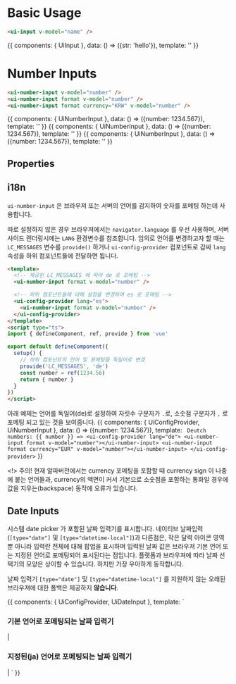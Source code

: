 
<Meta title="Components/Input"
  component={UiInput}
/>

# Basic Usage
```html
<ui-input v-model="name" />
```

<Canvas>
  <Story name="Basic usage">{{
    components: { UiInput },
    data: () => ({str: 'hello'}),
    template: '<ui-input v-model="str"></ui-input>'
  }}</Story>
</Canvas>

# Number Inputs
```html
<ui-number-input v-model="number" />
<ui-number-input format v-model="number" />
<ui-number-input format currency="KRW" v-model="number" />
```

<Canvas>
  <Story name="Number Input">{{
    components: { UiNumberInput },
    data: () => ({number: 1234.567}),
    template: '<ui-number-input v-model="number"></ui-number-input>'
  }}</Story>
  <Story name="Formatted Number Input">{{
    components: { UiNumberInput },
    data: () => ({number: 1234.567}),
    template: '<ui-number-input format v-model="number"></ui-number-input>'
  }}</Story>
  <Story name="Currency Input">{{
    components: { UiNumberInput },
    data: () => ({number: 1234.567}),
    template: '<ui-number-input format currency="KRW" v-model="number"></ui-number-input>'
  }}</Story>
</Canvas>

## Properties
<ArgsTable of={UiNumberInput} />

## i18n

`ui-number-input` 은 브라우져 또는 서버의 언어를 감지하여 숫자를 포메팅 하는데 사용합니다.

따로 설정하지 않은 경우 브라우져에서는 `navigator.language` 를 우선 사용하며, 서버사이드 렌더링시에는 `LANG` 환경변수를 참조합니다.
임의로 언어를 변경하고자 할 때는 `LC_MESSAGES` 변수를 `provide()` 하거나 `ui-config-provider` 컴포넌트로 감싸 `lang` 속성을 하위 컴포넌트들에 전달하면 됩니다.

```html
<template>
  <!-- 제공된 LC_MESSAGES 에 따라 de 로 포메팅 -->
  <ui-number-input format v-model="number" />

  <!-- 하위 컴포넌트들에 대해 설정을 변경하여 es 로 포메팅 -->
  <ui-config-provider lang="es">
    <ui-number-input format v-model="number" />
  </ui-config-provider>
</template>
<script type="ts">
import { defineComponent, ref, provide } from 'vue'

export default defineComponent({
  setup() {
    // 하위 컴포넌트의 언어 및 포메팅을 독일어로 변경
    provide('LC_MESSAGES', 'de')
    const number = ref(1234.56)
    return { number }
  }
})
</script>
```

아래 예제는 언어를 독일어(de)로 설정하여 자릿수 구분자가 `.`로, 소숫점 구분자가 `,` 로 포메팅 되고 있는 것을 보여줍니다.
<Canvas>
  <Story name="i18n">{{
    components: { UiConfigProvider, UiNumberInput },
    data: () => ({number: 1234.567}),
    template: `
    Deutch numbers: {{ number }} =>
    <ui-config-provider lang="de">
      <ui-number-input format v-model="number"></ui-number-input>
      <ui-number-input format currency="EUR" v-model="number"></ui-number-input>
    </ui-config-provider>`
  }}</Story>
</Canvas>

&lt;!> 주의! 현재 알파버전에서는 currency 포메팅을 포함할 때 currency sign 이 나중에 붙는 언어들과, currency의 액면이 커서 기본으로 소숫점을 포함하는 통화일 경우에 값을 지우는(backspace) 동작에 오류가 있습니다.

## Date Inputs

시스템 date picker 가 포함된 날짜 입력기를 표시합니다. 네이티브 날짜입력(`[type="date"]` 및 `[type="datetime-local"]`)과 다른점은,
작은 달력 아이콘 영역뿐 아니라 입력란 전체에 대해 팝업을 표시하며 입력된 날짜 값은 브라우져 기본 언어 또는 지정된 언어로 포메팅되어 표시된다는 점입니다.
플랫폼과 브라우져에 따라 날짜 선택기의 모양은 상이할 수 있습니다. 하지만 가장 우아하게 동작합니다.

날짜 입력기 `[type="date"]` 및 `[type="datetime-local"]` 를 지원하지 않는 오래된 브라우져에 대한 폴백은 제공하지 **않습니다**.


<Canvas>
  <Story name="Date input">{{
    components: { UiConfigProvider, UiDateInput },
    template: `
    <h3>기본 언어로 포메팅되는 날짜 입력기</h3>
    <ui-date-input /> | 
    <ui-date-input time />
    <h3>지정된(ja) 언어로 포메팅되는 날짜 입력기</h3>
    <ui-config-provider lang="ja">
      <ui-date-input /> | 
      <ui-date-input time />
    </ui-config-provider>`
  }}</Story>
</Canvas>